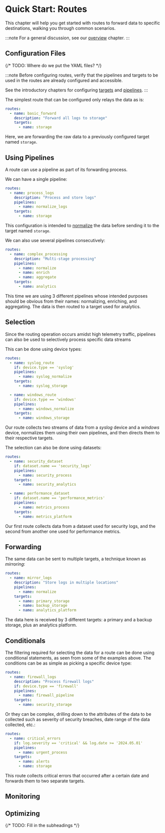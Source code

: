 # Quick Start: Routes

This chapter will help you get started with routes to forward data to specific destinations, walking you through common scenarios.

:::note
For a general discussion, see our [overview](/docs/configuration/routes/index.mdx) chapter.
:::

## Configuration Files

{/* TODO: Where do we put the YAML files? */}

:::note
Before configuring routes, verify that the pipelines and targets to be used in the routes are already configured and accessible.

See the introductory chapters for configuring [targets](/docs/getting-started/targets.mdx) and [pipelines](/docs/getting-started/pipelines.mdx).
:::

The simplest route that can be configured only relays the data as is:

```yaml
routes:
  - name: basic_forward
    description: "Forward all logs to storage"
    targets:
      - name: storage
```

Here, we are forwarding the raw data to a previously configured target named `storage`.

## Using Pipelines

A route can use a pipeline as part of its forwarding process.

We can have a single pipeline:

```yaml
routes:
  - name: process_logs
    description: "Process and store logs"
    pipelines:
      - name: normalize_logs
    targets:
      - name: storage
```

This configuration is intended to [normalize](/docs/configuration/pipelines/normalization.mdx) the data before sending it to the target named `storage`.

We can also use several pipelines consecutively:

```yaml
routes:
  - name: complex_processing
    description: "Multi-stage processing"
    pipelines:
      - name: normalize
      - name: enrich
      - name: aggregate
    targets:
      - name: analytics
```

This time we are using 3 different pipelines whose intended purposes should be obvious from their names: normalizing, enriching, and aggregating. The data is then routed to a target used for analytics.

## Selection

Since the routing operation occurs amidst high telemetry traffic, pipelines can also be used to selectively process specific data streams

This can be done using device types:

```yaml
routes:
  - name: syslog_route
    if: device.type == 'syslog'
    pipelines:
      - name: syslog_normalize
    targets:
      - name: syslog_storage

  - name: windows_route
    if: device.type == 'windows'
    pipelines:
      - name: windows_normalize
    targets:
      - name: windows_storage
```

Our route collects two streams of data from a _syslog_ device and a _windows_ device, normalizes them using their own pipelines, and then directs them to their respective targets.

The selection can also be done using datasets:

```yaml
routes:
  - name: security_dataset
    if: dataset.name == 'security_logs'
    pipelines:
      - name: security_process
    targets:
      - name: security_analytics

  - name: performance_dataset
    if: dataset.name == 'performance_metrics'
    pipelines:
      - name: metrics_process
    targets:
      - name: metrics_platform
```

Our first route collects data from a dataset used for security logs, and the second from another one used for performance metrics.

## Forwarding

The same data can be sent to multiple targets, a technique known as _mirroring_:

```yaml
routes:
  - name: mirror_logs
    description: "Store logs in multiple locations"
    pipelines:
      - name: normalize
    targets:
      - name: primary_storage
      - name: backup_storage
      - name: analytics_platform
```

The data here is received by 3 different targets: a primary and a backup storage, plus an analytics platform.

## Conditionals

The filtering required for selecting the data for a route can be done using conditional statements, as seen from some of the examples above. The conditions can be as simple as picking a specific device type:

```yaml
routes:
  - name: firewall_logs
    description: "Process firewall logs"
    if: device.type == 'firewall'
    pipelines:
      - name: firewall_pipeline
    targets:
      - name: security_storage
```

Or they can be complex, drilling down to the attributes of the data to be collected such as severity of security breaches, date range of the data collected, etc.:

```yaml
routes:
  - name: critical_errors
    if: log.severity == 'critical' && log.date >= '2024.05.01'
    pipelines:
      - name: urgent_process
    targets:
      - name: alerts
      - name: storage
```

This route collects critical errors that occurred after a certain date and forwards them to two separate targets.

## Monitoring

## Optimizing

{/* TODO: Fill in the subheadings */}
